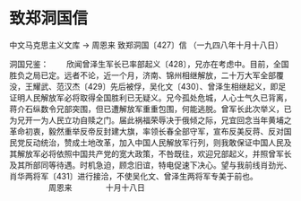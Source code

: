 # 致郑洞国信

中文马克思主义文库 -> 周恩来
致郑洞国〔427〕信
（一九四八年十月十八日）



洞国兄鉴：
　　欣闻曾泽生军长已率部起义〔428〕，兄亦在考虑中。目前，全国胜负之局已定。远者不论，近一个月，济南、锦州相继解放，二十万大军全部覆没，王耀武、范汉杰〔429〕先后被俘，吴化文〔430〕、曾泽生相继起义，即足证明人民解放军必将取得全国胜利已无疑义。兄今孤处危城，人心士气久已背离，蒋介石纵数令兄部突围，但已遭解放军重重包围，何能逃脱。曾军长此次举义，已为兄开一为人民立功自赎之门。届此祸福荣辱决于俄倾之际，兄宜回念当年黄埔之革命初衷，毅然重举反帝反封建大旗，率领长春全部守军，宣布反美反蒋、反对国民党反动统治，赞成土地改革，加入中国人民解放军行列，则我敢保证中国人民及其解放军必将依照中国共产党的宽大政策，不咎既往，欢迎兄部起义，并照曾军长及其所部同等待遇。时机急迫，顾念旧谊，特电促速下决心。望与我前线肖劲光、肖华两将军〔431〕进行接洽，不使吴化文、曾泽生两将军专美于前也。
　　　　　周恩来
　　　　十月十八日



